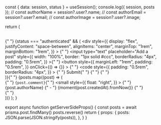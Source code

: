 
  const { data: session, status } = useSession();
  console.log({ session, posts });
  // const authorName = session?.user?.name;
  // const authorEmail = session?.user?.email;
  // const authorImage = session?.user?.image;

return ( <div> <LoginButton /> <br />{" "} {status === "authenticated" && ( <div style={{
            display: "flex",
            justifyContent: "space-between",
            alignItems: "center",
            marginTop: "1rem",
            marginBottom: "1rem",
          }} > {" "} <input type="text" placeholder="Add a post" style={{
              width: "100%",
              border: "1px solid #ccc",
              borderRadius: "4px",
              padding: "0.5rem",
            }} ></input>{" "} <button style={{
              marginLeft: "1rem",
              padding: "0.5rem",
            }} onClick={() => {}} > {" "} <code style={{
                padding: "0.5rem",
                borderRadius: "4px",
              }} > {" "} Submit{" "} </code>{" "} </button>{" "} </div> )}{" "} {posts.map((post) => ( <div key={post.id}> {" "} <code>{post.comment}</code>{" "} <small style={{
              float: "right",
            }} > {" "} {post.authorName} {" - "} {moment(post.createdAt).fromNow()} </small>{" "} <br />{" "} </div> ))} </div> ); }

export async function getServerSideProps() {
  const posts = await prisma.post.findMany()
  posts.reverse()
  return {
    props: {
      posts: JSON.parse(JSON.stringify(posts)),
    },
  }
}
